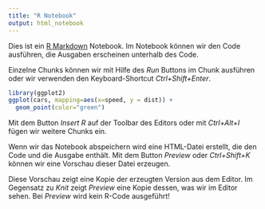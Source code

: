 ```yaml
---
title: "R Notebook"
output: html_notebook
---
```


Dies ist ein [R Markdown](http://rmarkdown.rstudio.com) Notebook. Im Notebook können wir den Code ausführen, die Ausgaben erscheinen unterhalb des Code.

Einzelne Chunks können wir mit Hilfe des *Run* Buttons im Chunk ausführen oder wir verwenden den Keyboard-Shortcut *Ctrl+Shift+Enter*. 

```r
library(ggplot2)
ggplot(cars, mapping=aes(x=speed, y = dist)) + 
  geom_point(color="green")

```

Mit dem Button *Insert R* auf der Toolbar des Editors oder mit *Ctrl+Alt+I* fügen wir weitere Chunks ein.

Wenn wir das Notebook abspeichern wird eine HTML-Datei erstellt,
die den Code und die Ausgabe enthält. Mit dem Button *Preview* oder *Ctrl+Shift+K* können wir eine Vorschau dieser Datei erzeugen.

Diese Vorschau zeigt eine Kopie der erzeugten Version aus dem Editor. 
Im Gegensatz zu *Knit* zeigt *Preview* eine Kopie dessen, was wir im Editor sehen. Bei *Preview* wird kein R-Code ausgeführt!
